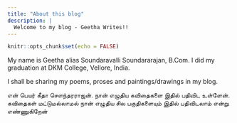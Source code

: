 ```yaml
---
title: "About this blog"
description: |
  Welcome to my blog - Geetha Writes!!
---
```


```r
knitr::opts_chunk$set(echo = FALSE)
```



My name is Geetha alias Soundaravalli Soundararajan, B.Com. I did my graduation at DKM College, Vellore, India. 

I shall be sharing my poems, proses and paintings/drawings in my blog.

என் பெயர் கீதா சௌந்தரராஜன். நான் எழுதிய கவிதைகளை இதில் பதிவிட உள்ளேன். கவிதைகள் மட்டுமல்லாமல் நான் எழுதிய சில பகுதிகளையும் இதில் பதிவிடலாம் என்று எண்ணுகிறேன் 


